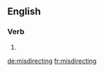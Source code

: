 ==English==

===Verb===
{{head|en}}

# {{present participle of|misdirect}}

[[de:misdirecting]]
[[fr:misdirecting]]